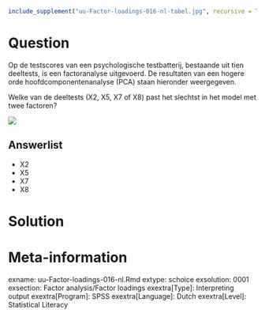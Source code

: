 ```r
include_supplement("uu-Factor-loadings-016-nl-tabel.jpg", recursive = TRUE)
```



Question
========
  
Op de testscores van een psychologische testbatterij, bestaande uit tien deeltests, is een factoranalyse uitgevoerd. De resultaten van een hogere orde hoofdcomponentenanalyse (PCA) staan hieronder weergegeven.

Welke van de deeltests (X2, X5, X7 of X8) past het slechtst in het model met twee factoren?


![](uu-Factor-loadings-016-nl-tabel.jpg)
  
Answerlist
----------
* X2
* X5
* X7
* X8

Solution
========
  


Meta-information
================
exname: uu-Factor-loadings-016-nl.Rmd
extype: schoice
exsolution: 0001
exsection: Factor analysis/Factor loadings
exextra[Type]: Interpreting output
exextra[Program]: SPSS
exextra[Language]: Dutch
exextra[Level]: Statistical Literacy
